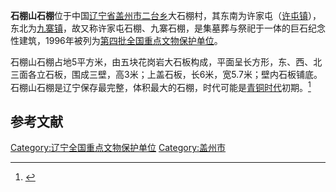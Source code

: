 {{文物保护单位
| 级别 = 全国
| 名称 = 石棚山石棚
| 图片 = 
| 所在 = [[辽宁省|辽宁省]][[盖州市|盖州市]]
| 分类 = 古墓葬
| 时代 = 青铜时代
| 编号 = 4-58
| 登录 = 1996年
|坐标  = {{coord|40.0668|N|122.0593|E|scale:10000|display=inline,title}}
}}
'''石棚山石棚'''位于中国[[辽宁省|辽宁省]][[盖州市|盖州市]][[二台乡|二台乡]]大石棚村，其东南为许家屯（[[许屯镇|许屯镇]]），东北为[[九寨镇|九寨镇]]，故又称许家屯石棚、九寨石棚，是集墓葬与祭祀于一体的巨石纪念性建筑，1996年被列为[[第四批全国重点文物保护单位|第四批全国重点文物保护单位]]。

石棚山石棚占地5平方米，由五块花岗岩大石板构成，平面呈长方形，东、西、北三面各立石板，围成三壁，高3米；上盖石板，长6米，宽5.7米；壁内石板铺底。石棚山石棚是辽宁保存最完整，体积最大的石棚，时代可能是[[青铜时代|青铜时代]]初期。<ref>{{Cite book |title=全国重点文物保护单位·第一至第五批·第Ⅰ卷 |publisher=文物出版社 |year=2004 |isbn=7-5010-1525-2 |pages=547}}</ref>

==参考文献==
{{reflist}}

{{辽宁全国重点文物保护单位}}

{{DEFAULTSORT:S}}
[[Category:辽宁全国重点文物保护单位|Category:辽宁全国重点文物保护单位]]
[[Category:盖州市|Category:盖州市]]
